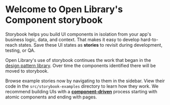 <Meta title="Introduction" />

# Welcome to Open Library's Component storybook

Storybook helps you build UI components in isolation from your app's business logic, data, and context.
That makes it easy to develop hard-to-reach states. Save these UI states as **stories** to revisit during development, testing, or QA.

Open Library's use of storybook continues the work that began in the [design pattern library](https://github.com/internetarchive/openlibrary/wiki/Design-Pattern-Library).
Over time the components identified there will be moved to storybook.

Browse example stories now by navigating to them in the sidebar.
View their code in the `src/storybook-examples` directory to learn how they work.
We recommend building UIs with a [**component-driven**](https://componentdriven.org) process starting with atomic components and ending with pages.
